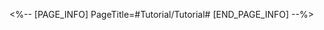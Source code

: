 <%-- [PAGE_INFO]
PageTitle=#Tutorial/Tutorial#
[END_PAGE_INFO] --%>
{{Tutorial
|sort      = 815001
|title     = Tutorial
|subtitle  = 
|type      = 
|about     = 
|image1    = Tutorial Tutorial 1.png{{subst:void|<!--$UPLOAD:<<SpriteOutput/TutorialPic/TutorialPage_815001.png>-<Tutorial Tutorial 1.png>-<Tutorial Files>>-->}}
|text1     = When {{Color|h|nobold=1|Breaking}} an enemy's Weakness, {{Color|h|nobold=1|Advances Action Forward}} by 100% and recovers 1 Skill Point.
|image2    = Tutorial Tutorial 2.png{{subst:void|<!--$UPLOAD:<<SpriteOutput/TutorialPic/TutorialPage_815002.png>-<Tutorial Tutorial 2.png>-<Tutorial Files>>-->}}
|text2     = Tip: {{Color|h|nobold=1|Sequentially break}} enemy Weaknesses to {{Color|h|nobold=1|take consecutive actions}}.
}}
